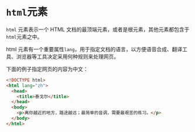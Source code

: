 # `html`元素 {#htmlelement}

`html` 元素表示一个 HTML 文档的最顶端元素，或者是根元素，其他元素都包含于`html`元素之中。

html 元素有一个重要属性`lang`，用于指定文档的语言，以方便语音合成、翻译工具、浏览器等工具决定采用何种规则来处理网页。

下面的例子指定网页的内容为中文：

```html
<!DOCTYPE html>
<html lang="zh">
  <head>
    <title>泰戈尔</title>
  </head>
  <body>
    <p>离你越近的地方，路途越远；最简单的音调，需要最艰苦的练习。</p>
  </body>
</html>
```
